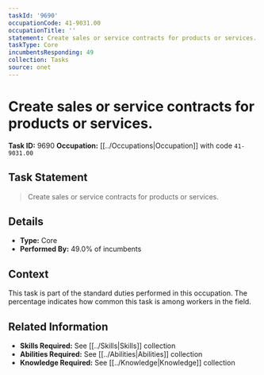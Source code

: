 ```yaml
---
taskId: '9690'
occupationCode: 41-9031.00
occupationTitle: ''
statement: Create sales or service contracts for products or services.
taskType: Core
incumbentsResponding: 49
collection: Tasks
source: onet
---
```

# Create sales or service contracts for products or services.

**Task ID:** 9690
**Occupation:** [[../Occupations|Occupation]] with code `41-9031.00`

## Task Statement

> Create sales or service contracts for products or services.

## Details

- **Type:** Core
- **Performed By:** 49.0% of incumbents

## Context

This task is part of the standard duties performed in this occupation. The percentage indicates how common this task is among workers in the field.

## Related Information

- **Skills Required:** See [[../Skills|Skills]] collection
- **Abilities Required:** See [[../Abilities|Abilities]] collection
- **Knowledge Required:** See [[../Knowledge|Knowledge]] collection
